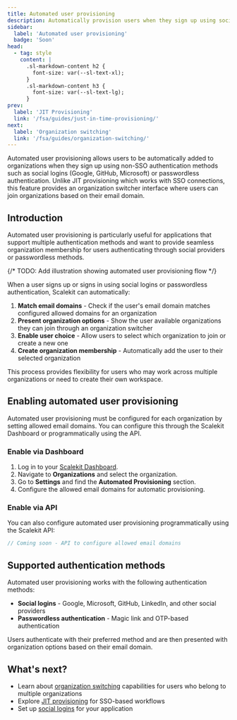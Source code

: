 ```yaml
---
title: Automated user provisioning
description: Automatically provision users when they sign up using social logins and passwordless authentication
sidebar:
  label: 'Automated user provisioning'
  badge: 'Soon'
head:
  - tag: style
    content: |
      .sl-markdown-content h2 {
        font-size: var(--sl-text-xl);
      }
      .sl-markdown-content h3 {
        font-size: var(--sl-text-lg);
      }
prev:
  label: 'JIT Provisioning'
  link: '/fsa/guides/just-in-time-provisioning/'
next:
  label: 'Organization switching'
  link: '/fsa/guides/organization-switching/'
---
```



Automated user provisioning allows users to be automatically added to organizations when they sign up using non-SSO authentication methods such as social logins (Google, GitHub, Microsoft) or passwordless authentication. Unlike JIT provisioning which works with SSO connections, this feature provides an organization switcher interface where users can join organizations based on their email domain.

## Introduction

Automated user provisioning is particularly useful for applications that support multiple authentication methods and want to provide seamless organization membership for users authenticating through social providers or passwordless methods.

{/* TODO: Add illustration showing automated user provisioning flow */}

When a user signs up or signs in using social logins or passwordless authentication, Scalekit can automatically:

1. **Match email domains** - Check if the user's email domain matches configured allowed domains for an organization
2. **Present organization options** - Show the user available organizations they can join through an organization switcher
3. **Enable user choice** - Allow users to select which organization to join or create a new one
4. **Create organization membership** - Automatically add the user to their selected organization

This process provides flexibility for users who may work across multiple organizations or need to create their own workspace.

## Enabling automated user provisioning

Automated user provisioning must be configured for each organization by setting allowed email domains. You can configure this through the Scalekit Dashboard or programmatically using the API.

### Enable via Dashboard <Badge type="note" text="Coming soon" />

<Steps>

1. Log in to your [Scalekit Dashboard](https://app.scalekit.com).
2. Navigate to **Organizations** and select the organization.
3. Go to **Settings** and find the **Automated Provisioning** section.
4. Configure the allowed email domains for automatic provisioning.

</Steps>

### Enable via API

You can also configure automated user provisioning programmatically using the Scalekit API:

<InstallSDK />

```javascript title="Configure allowed domains"
// Coming soon - API to configure allowed email domains
```

## Supported authentication methods

Automated user provisioning works with the following authentication methods:

- **Social logins** - Google, Microsoft, GitHub, LinkedIn, and other social providers
- **Passwordless authentication** - Magic link and OTP-based authentication

Users authenticate with their preferred method and are then presented with organization options based on their email domain.

## What's next?

- Learn about [organization switching](/fsa/guides/organization-switching/) capabilities for users who belong to multiple organizations
- Explore [JIT provisioning](/fsa/guides/just-in-time-provisioning/) for SSO-based workflows
- Set up [social logins](/fsa/guides/social-logins/) for your application
